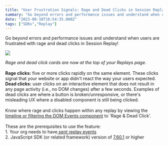 ```yaml
---
title: "User Frustration Signals: Rage and Dead Clicks in Session Replay"
summary: "Go beyond errors and performance issues and understand when users are frustrated with rage and dead clicks in Session Replay! Rage and dead click cards are..."
date: "2023-08-10T16:54:35.000Z"
tags: ["SDKs","Replay"]
---
```


  Go beyond errors and performance issues and understand when users are frustrated with rage and dead clicks in Session Replay!

![](https://storage.googleapis.com/sentry-docs-changelog/user-frustration-signals-rage-and-dead-clicks-in-session-replay-1.jpg)

*Rage and dead click cards are now at the top of your Replays page.*\
\
**Rage clicks:** five or more clicks rapidly on the same element. These clicks signal that your website or app didn't react the way your users expected.\
**Dead clicks:** user clicks on an interactive element that does not result in any page activity (i.e., no DOM changes) after a few seconds. Examples of dead clicks are where a button is broken/unresponsive, or there's misleading UX where a disabled component is still being clicked.\
\
Know where rage and clicks happen within any replay by viewing the [timeline or filtering the DOM Events component](https://docs.sentry.io/product/session-replay/replay-details) to 'Rage & Dead Click'.\
\
These are the prerequisites to use the feature:\
1\. Your org needs to have[ sent replay events](https://docs.sentry.io/platforms/javascript/session-replay/)\
2\. JavaScript SDK (or related framework) version of [7.60.1](https://github.com/getsentry/sentry-javascript/releases/tag/7.60.1) or higher
